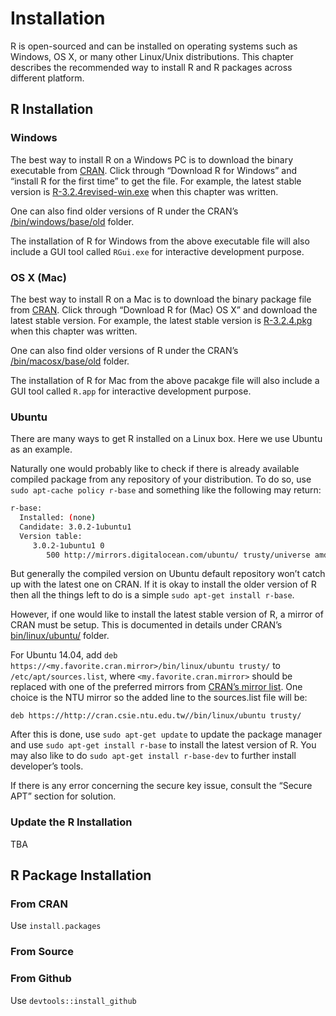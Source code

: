 # Installation {#install}

R is open-sourced and can be installed on operating systems such as Windows, OS X, or many other Linux/Unix distributions. This chapter describes the recommended way to install R and R packages across different platform.

## R Installation
### Windows
The best way to install R on a Windows PC is to download the binary executable from [CRAN](https://cran.r-project.org). Click through "Download R for Windows" and "install R for the first time" to get the file. For example, the latest stable version is [R-3.2.4revised-win.exe](https://cran.r-project.org/bin/windows/base/R-3.2.4revised-win.exe) when this chapter was written.

One can also find older versions of R under the CRAN's [/bin/windows/base/old](https://cran.r-project.org/bin/windows/base/old/) folder.

The installation of R for Windows from the above executable file will also include a GUI tool called `RGui.exe` for interactive development purpose.

### OS X (Mac)
The best way to install R on a Mac is to download the binary package file from [CRAN](https://cran.r-project.org). Click through "Download R for (Mac) OS X" and download the latest stable version. For example, the latest stable version is [R-3.2.4.pkg](https://cran.r-project.org/bin/macosx/R-3.2.4.pkg) when this chapter was written.

One can also find older versions of R under the CRAN's [/bin/macosx/base/old](https://cran.r-project.org/bin/macosx/old/) folder.

The installation of R for Mac from the above pacakge file will also include a GUI tool called `R.app` for interactive development purpose. 

### Ubuntu
There are many ways to get R installed on a Linux box. Here we use Ubuntu as an example. 

Naturally one would probably like to check if there is already available compiled package from any repository of your distribution. To do so, use `sudo apt-cache policy r-base` and something like the following may return:

```sh
r-base:
  Installed: (none)
  Candidate: 3.0.2-1ubuntu1
  Version table:
     3.0.2-1ubuntu1 0
        500 http://mirrors.digitalocean.com/ubuntu/ trusty/universe amd64 Packages
```

But generally the compiled version on Ubuntu default repository won't catch up with the latest one on CRAN. If it is okay to install the older version of R then all the things left to do is a simple `sudo apt-get install r-base`.

However, if one would like to install the latest stable version of R, a mirror of CRAN must be setup. This is documented in details under CRAN's [bin/linux/ubuntu/](https://cran.r-project.org/bin/linux/ubuntu/) folder.

For Ubuntu 14.04, add `deb https://<my.favorite.cran.mirror>/bin/linux/ubuntu trusty/` to `/etc/apt/sources.list`, where `<my.favorite.cran.mirror>` should be replaced with one of the preferred mirrors from [CRAN's mirror list](https://cran.r-project.org/mirrors.html). One choice is the NTU mirror so the added line to the sources.list file will be: 

```
deb https://http://cran.csie.ntu.edu.tw//bin/linux/ubuntu trusty/
```

After this is done, use `sudo apt-get update` to update the package manager and use `sudo apt-get install r-base` to install the latest version of R. You may also like to do `sudo apt-get install r-base-dev` to further install developer's tools.

If there is any error concerning the secure key issue, consult the "Secure APT" section for solution.

### Update the R Installation

TBA

## R Package Installation

### From CRAN

Use `install.packages`

### From Source

### From Github

Use `devtools::install_github`


